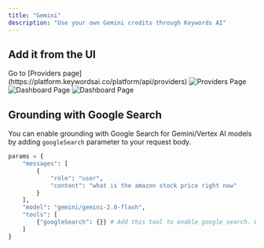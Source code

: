 ```yaml
---
title: "Gemini"
description: "Use your own Gemini credits through Keywords AI"
---
```


## Add it from the UI

<Steps>
<Step title="Go to the Providers page">
Go to [Providers page](https://platform.keywordsai.co/platform/api/providers)
<Frame>
<img src="https://keywordsai-static.s3.us-east-1.amazonaws.com/docs/settings/providers.jpg" alt="Providers Page"/>
</Frame>
</Step>
<Step title="Add your Gemini credentials.">
<Frame>
<img className="block dark:hidden" src="https://keywordsai-static.s3.us-east-1.amazonaws.com/docs/settings/providers-gemini-light.jpg" alt="Dashboard Page"/>
<img className="hidden dark:block" src="https://keywordsai-static.s3.us-east-1.amazonaws.com/docs/settings/providers-gemini-dark.jpg" alt="Dashboard Page"/>
</Frame>
</Step>

</Steps>

## Grounding with Google Search

You can enable grounding with Google Search for Gemini/Vertex AI models by adding `googleSearch` parameter to your request body.

```python {9-11}
params = {
    "messages": [
        {
            "role": "user",
            "content": "what is the amazon stock price right now"
        }
    ],
    "model": "gemini/gemini-2.0-flash",
    "tools": [
        {"googleSearch": {}} # Add this tool to enable google search. Only works for gemini/ and vertex_ai/ models
    ]
}  
```